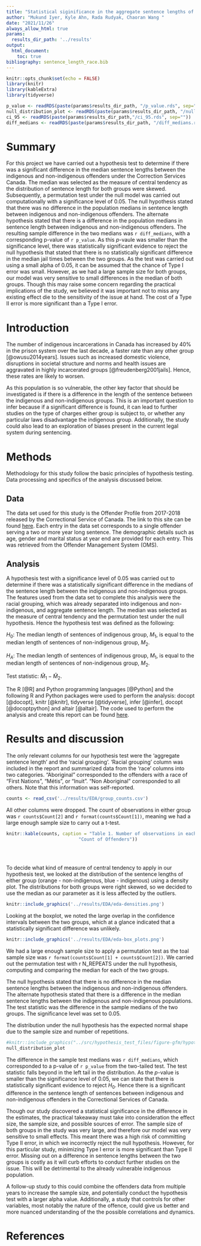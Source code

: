 ```yaml
---
title: "Statistical siginificance in the aggregate sentence lengths of indigenous vs non-indigenuous offenders"
author: "Mukund Iyer, Kyle Ahn, Rada Rudyak, Chaoran Wang "
date: "2021/11/26"
always_allow_html: true
params: 
  results_dir_path: '../results'
output: 
  html_document:
    toc: true
bibliography: sentence_length_race.bib
---
```


```r
knitr::opts_chunk$set(echo = FALSE)
library(knitr)
library(kableExtra)
library(tidyverse)
```  

```r
p_value <- readRDS(paste(params$results_dir_path, "/p_value.rds", sep=""))
null_distribution_plot <- readRDS(paste(params$results_dir_path, "/null_distribution.rds", sep=""))
ci_95 <- readRDS(paste(params$results_dir_path,"/ci_95.rds", sep=""))
diff_medians <- readRDS(paste(params$results_dir_path, "/diff_medians.rds",  sep=""))
```

# Summary 

For this project we have carried out a hypothesis test to determine if there was a significant difference in the median sentence lengths between the indigenous and non-indigenous offenders under the Correction Services Canada. The median was selected as the measure of central tendency as the distribution of sentence length for both groups were skewed. Subsequently, a permutation test under the null model was carried out computationally with a significance level of 0.05. The null hypothesis stated that there was no difference in the population medians in sentence length between indigenous and non-indigenous offenders. The alternate hypothesis stated that there is a difference in the population medians in sentence length between indigenous and non-indigenous offenders. The resulting sample difference in the two medians was `r diff_medians`, with a corresponding p-value of `r p_value`. As this $p$-vaule was smaller than the significance level, there was statistically significant evidence to reject the null hypothesis that stated that there is no statistically significant difference in the median jail times between the two groups. As the test was carried out using a small alpha of 0.05, it can be assumed that the chance of Type I error was small. However, as we had a large sample size for both groups, our model was very sensitive to small differences in the median of both groups. Though this may raise some concern regarding the practical implications of the study, we believed it was important not to miss any existing effect die to the sensitivity of the issue at hand. The cost of a Type II error is more significant than a Type I error.   

# Introduction 

The number of indigenous incarcerations in Canada has increased by 40% in the prison system over the last decade, a faster rate than any other group [@owusu2014years].  Issues such as increased domestic violence, disruptions in societal structure and norms and health issues are aggravated in highly incarcerated groups [@freudenberg2001jails]. Hence, these rates are likely to worsen.  

As this population is so vulnerable, the other key factor that should be investigated is if there is a difference in the length of the sentence between the indigenous and non-indigenous groups. This is an important question to infer because if a significant difference is found, it can lead to further studies on the type of charges either group is subject to, or whether any particular laws disadvantage the indigenous group. Additionally, the study could also lead to an exploration of biases present in the current legal system during sentencing. 

# Methods 

Methodology for this study follow the basic principles of hypothesis testing. Data processing and specifics of the analysis discussed below.

## Data 

The data set used for this study is the Offender Profile from 2017-2018 released by the Correctional Service of Canada. The link to this site can be found [here](https://open.canada.ca/data/en/dataset/844ff1e3-e137-41be-9ebe-6bd9843c1a53). Each entry in the data set corresponds to a single offender serving a two or more year long sentence. The demographic details such as age, gender and marital status at year end are provided for each entry. This was retrieved from the Offender Management System (OMS).

##  Analysis

A hypothesis test with a significance level of 0.05 was carried out to determine if there was a statistically significant difference in the medians of the sentence length between the indigenous and non-indigenous groups. The features used from the data set to complete this analysis were the racial grouping, which was already separated into indigenous and non-indigenous, and aggregate sentence length. The median was selected as the measure of central tendency and the permutation test under the null hypothesis. Hence the hypothesis test was defined as the following: 

$H_0$: The median length of sentences of indigenous group, $M_1$, is equal to the median length of sentences of non-indigenous group, $M_2$.

 $H_A$: The median length of sentences of indigenous group, $M_1$, is equal to the median length of sentences of non-indigenous group, $M_2$.

 Test statistic: $\hat{M}_1-\hat{M}_2$.

The R [@R] and Python programming languages [@Python] and the following R and Python packages were used to perform the analysis:  docopt [@docopt],  knitr [@knitr], tidyverse [@tidyverse], infer [@infer], docopt [@docoptpython] and altair [@altair]. The code used to perform the analysis and create this report can be found [here](https://github.com/UBC-MDS/DSCI_522_inference_on_indigenous_vs_non_indigenous_sentence_length_differences).

# Results and discussion 

The only relevant columns for our hypothesis test were the ‘aggregate sentence length’ and the ‘racial grouping’. ‘Racial grouping’ column was included in the report and summarized data from the ‘race’ columns into two categories. “Aboriginal” corresponded to the offenders with a race of “First Nations”, “Métis”, or “Inuit”. “Non Aboriginal” corresponded to all others. Note that this information was self-reported.

```r
counts <- read_csv('../results/EDA/group_counts.csv')
```

All other columns were dropped. The count of observations in either group was `r counts$Count[2]` and `r format(counts$Count[1])`, meaning we had a large enough sample size to carry out a t-test.

```r
knitr::kable(counts, caption = "Table 1. Number of observations in each group.", col.names = c("Group",
                           "Count of Offenders"))

                
```
<br />
To decide what kind of measure of central tendency to apply in our hypothesis test, we looked at the distribution of the sentence lengths of either group (orange - non-indigenous, blue - indigenous) using a density plot. The distributions for both groups were right skewed, so we decided to use the median as our parameter as it is less affected by the outliers. 

```r
knitr::include_graphics('../results/EDA/eda-densities.png')
```

Looking at the boxplot, we noted the large overlap in the confidence intervals between the two groups, which at a glance indicated that a statistically significant difference was unlikely. 

```r

knitr::include_graphics('../results/EDA/eda-box_plots.png')
```

We had a large enough sample size to apply a permutation test as the toal sample size was `r format(counts$Count[1] + counts$Count[2])`. We carried out the permutation test with r N_REPEATS under the null hypothesis, computing and comparing the median for each of the two groups.

The null hypothesis stated that there is no difference in the median sentence lengths between the indigenous and non-indigenous offenders. The alternate hypothesis stated that there is a difference in the median sentence lengths between the indigenous and non-indigenous populations. The test statistic was the difference in the sample medians of the two groups. The significance level was set to 0.05. 

The distribution under the null hypothesis has the expected normal shape due to the sample size and number of repetitions.

```r

#knitr::include_graphics("../src/hypothesis_test_files/figure-gfm/hypothesis_plot-1.png")
null_distribution_plot
```


The difference in the sample test medians was `r diff_medians`, which corresponded to a p-value of `r p_value` from the two-tailed test. The test statistic falls beyond in the left tail in the distribution. As the $p$-value is smaller than the significance level of 0.05, we can state that there is statistically significant evidence to reject $H_0$. Hence there is a significant difference in the sentence length of sentences between indigenous and non-indigenous offenders in the Correctional Services of Canada.

Though our study discovered a statistical significance in the difference in the estimates, the practical takeaway must take into consideration the effect size, the sample size, and possible sources of error. The sample size of both groups in the study was very large, and therefore our model was very sensitive to small effects. This meant there was a high risk of committing Type II error, in which we incorrectly reject the null hypothesis. However, for this particular study, minimizing Type I error is more significant than Type II error. Missing out on a difference in sentence lengths between the two groups is costly as it will curb efforts to conduct further studies on the issue. This will be detrimental to the already vulnerable indigenous population. 


A follow-up study to this could combine the offenders data from multiple years to increase the sample size, and potentially conduct the hypothesis test with a larger alpha value. Additionally, a study that controls for other variables, most notably the nature of the offence, could give us better and more nuanced understanding of the the possible correlations and dynamics. 


# References
